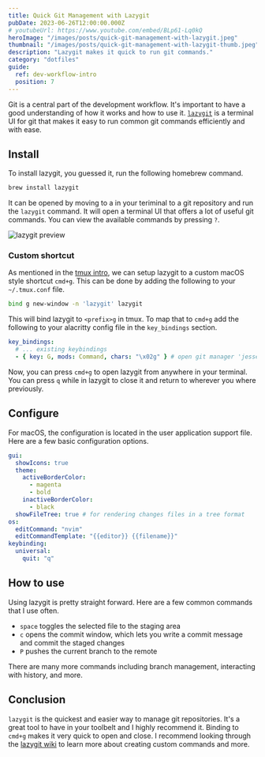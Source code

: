 ```yaml
---
title: Quick Git Management with Lazygit
pubDate: 2023-06-26T12:00:00.000Z
# youtubeUrl: https://www.youtube.com/embed/BLp61-Lq0kQ
heroImage: "/images/posts/quick-git-management-with-lazygit.jpeg"
thumbnail: "/images/posts/quick-git-management-with-lazygit-thumb.jpeg"
description: "Lazygit makes it quick to run git commands."
category: "dotfiles"
guide:
  ref: dev-workflow-intro
  position: 7
---
```


Git is a central part of the development workflow. It's important to have a good understanding of how it works and how to use it. [`lazygit`](https://github.com/jesseduffield/lazygit) is a terminal UI for git that makes it easy to run common git commands efficiently and with ease.

<GhRepo repo="jesseduffield/lazygit" />

## Install

To install lazygit, you guessed it, run the following homebrew command.

```sh
brew install lazygit
```

It can be opened by moving to a in your teriminal to a git repository and run the `lazygit` command. It will open a terminal UI that offers a lot of useful git commands. You can view the available commands by pressing `?`.

![lazygit preview](/images/posts/quick-git-management-with-lazygit/lazygit-preview.png)

### Custom shortcut

As mentioned in the [tmux intro](/posts/manage-terminal-sessions-with-tmux), we can setup lazygit to a custom macOS style shortcut `cmd+g`. This can be done by adding the following to your `~/.tmux.conf` file.

```sh title="~/.config/tmux/tmux.conf"
bind g new-window -n 'lazygit' lazygit
```

This will bind lazygit to `<prefix>g` in tmux. To map that to `cmd+g` add the following to your alacritty config file in the `key_bindings` section.

```yaml title="~/.config/alacritty/alacritty.yml"
key_bindings:
  # ... existing keybindings
  - { key: G, mods: Command, chars: "\x02g" } # open git manager 'jesseduffield/lazygit'
```

Now, you can press `cmd+g` to open lazygit from anywhere in your terminal. You can press `q` while in lazygit to close it and return to wherever you where previously.

## Configure

For macOS, the configuration is located in the user application support file. Here are a few basic configuration options.

```yaml title="/Users/josh/Library/Application Support/lazygit/config.yml"
gui:
  showIcons: true
  theme:
    activeBorderColor:
      - magenta
      - bold
    inactiveBorderColor:
      - black
  showFileTree: true # for rendering changes files in a tree format
os:
  editCommand: "nvim"
  editCommandTemplate: "{{editor}} {{filename}}"
keybinding:
  universal:
    quit: "q"
```

## How to use

Using lazygit is pretty straight forward. Here are a few common commands that I use often.

- `space` toggles the selected file to the staging area
- `c` opens the commit window, which lets you write a commit message and commit the staged changes
- `P` pushes the current branch to the remote

There are many more commands including branch management, interacting with history, and more.

## Conclusion

`lazygit` is the quickest and easier way to manage git repositories. It's a great tool to have in your toolbelt and I highly recommend it. Binding to `cmd+g` makes it very quick to open and close. I recommend looking through the [lazygit wiki](https://github.com/jesseduffield/lazygit/wiki) to learn more about creating custom commands and more.
